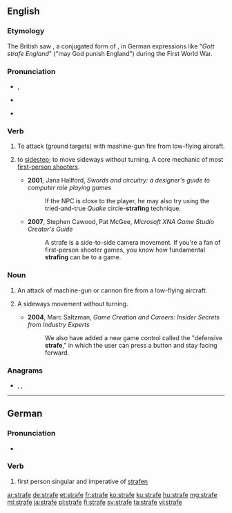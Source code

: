 {{also|Strafe}}
==English==

===Etymology===
The British saw {{etyl|de|en}} {{m|de|strafe||to punish}}, a conjugated form of {{m|de|strafen||to punish}},  in German expressions like "''Gott strafe England''" ("may God punish England") during the First World War.

===Pronunciation===
* {{a|UK}}, {{a|US}} {{IPA|/stɹeɪf/|lang=en}}
* {{a|less commonly also}} {{IPA|/strɑf/|lang=en}}
* {{rhymes|eɪf|lang=en}}

===Verb===
{{en-verb|straf}}

# {{lb|en|transitive}} To attack (ground targets) with mashine-gun  fire from low-flying aircraft.
# {{lb|en|intransitive|video games}} to [[sidestep]]; to move sideways without turning. A core mechanic of most [[first-person shooter]]s.
#* '''2001''', Jana Hallford, ''Swords and circuitry: a designer's guide to computer role playing games''
#*: If the NPC is close to the player, he may also try using the tried-and-true ''Quake'' circle-'''strafing''' technique.
#* '''2007''', Stephen Cawood, Pat McGee, ''Microsoft XNA Game Studio Creator's Guide''
#*: A strafe is a side-to-side camera movement. If you're a fan of first-person shooter games, you know how fundamental '''strafing''' can be to a game.

===Noun===
{{en-noun}}

# An attack of machine-gun or cannon fire from a low-flying aircraft.
# {{lb|en|video games}} A sideways movement without turning.
#* '''2004''', Marc Saltzman, ''Game Creation and Careers: Insider Secrets from Industry Experts''
#*: We also have added a new game control called the "defensive '''strafe'''," in which the user can press a button and stay facing forward.

===Anagrams===
* {{l|en|afters}}, {{l|en|farest}}, {{l|en|faster}}

----

==German==

===Pronunciation===
* {{IPA|/ˈʃtʁaːfə/|lang=de}}

===Verb===
{{head|de|verb form}}

# first person singular and imperative of [[strafen]]

[[ar:strafe]]
[[de:strafe]]
[[et:strafe]]
[[fr:strafe]]
[[ko:strafe]]
[[ku:strafe]]
[[hu:strafe]]
[[mg:strafe]]
[[ml:strafe]]
[[ja:strafe]]
[[pl:strafe]]
[[fi:strafe]]
[[sv:strafe]]
[[ta:strafe]]
[[vi:strafe]]